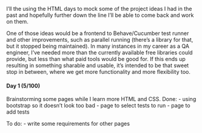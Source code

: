 I'll the using the HTML days to mock some of the project ideas I had in the past and hopefully further down the line I'll be able to come back and work on them.

One of those ideas would be a frontend to Behave/Cucumber test runner and other improvements, such as parallel running (there's a library for that, but it stopped being maintained). In many instances in my career as a QA engineer, I've needed more than the currently available free libraries could provide, but less than what paid tools would be good for. If this ends up resulting in something sharable and usable, it's intended to be that sweet stop in between, where we get more functionality and more flexibility too.

#### Day 1 (5/100)
Brainstorming some pages while I learn more HTML and CSS.
Done:
- using bootstrap so it doesn't look too bad
- page to select tests to run
- page to add tests

To do:
- write some requirements for other pages